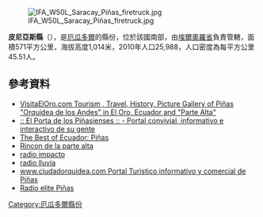 {{coord|03|40|00|S|79|39|00|W|display=title}}

<!-- 檔案不存在 [[Image:Pinas-ElOro-Ecuador.JPG|right]] -->
[[Image:IFA_W50L_Saracay_Piñas_firetruck.jpg|thumb]]

'''皮尼亞斯縣'''（{{lang-es|Cantón Piñas}}），是[[厄瓜多爾|厄瓜多爾]]的縣份，位於該國南部，由[[埃爾奧羅省|埃爾奧羅省]]負責管轄，面積571平方公里，海拔高度1,014米，2010年人口25,988，人口密度為每平方公里45.51人。

==參考資料==
* [http://visitaeloro.com VisitaElOro.com Tourism , Travel, History, Picture Gallery of Piñas "Orquidea de los Andes" in El Oro, Ecuador and "Parte Alta"] {{Wayback|url=http://visitaeloro.com/ |date=20200130080247 }}
* [http://ecuador.nuxit.net/pinas :: El Porta de los Piñasienses :: - Portal convivial, informativo e interactivo de su gente] {{Wayback|url=http://ecuador.nuxit.net/pinas |date=20060205132321 }}
* [https://archive.is/20130203184952/http://www.thebestofecuador.com/pinas.htm The Best of Ecuador: Piñas]
* [https://web.archive.org/web/20070411010134/http://www.partealta.ec/ Rincon de la parte alta]
* [https://web.archive.org/web/20070410024355/http://www.radioimpacto.com.ec/ radio impacto]
* [https://web.archive.org/web/20161007182324/http://radiolluviafm.com/ radio lluvia]
* [http://www.ciudadorquidea.com/ www.ciudadorquidea.com Portal Turistico,informativo y comercial de Piñas] {{Wayback|url=http://www.ciudadorquidea.com/ |date=20150518145011 }}
* [http://www.radioelite.com.ec Radio elite Piñas] {{Wayback|url=http://www.radioelite.com.ec/ |date=20200521194004 }}

{{厄瓜多爾縣份}}

[[Category:厄瓜多爾縣份|Category:厄瓜多爾縣份]]


{{Ecuador-geo-stub}}